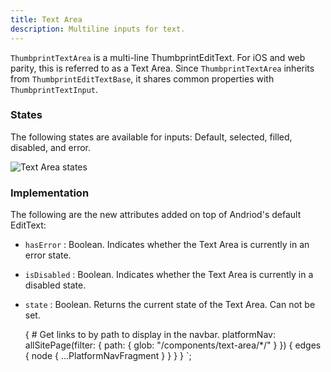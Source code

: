 ```yaml
---
title: Text Area
description: Multiline inputs for text.
---
```



<ComponentHeader data={props.data} />

`ThumbprintTextArea` is a multi-line ThumbprintEditText. For iOS and web parity, this is referred to as a Text Area. Since `ThumbprintTextArea` inherits from `ThumbprintEditTextBase`, it shares common properties with `ThumbprintTextInput`.

### States

The following states are available for inputs: Default, selected, filled, disabled, and error.

![Text Area states](/img/native-text-input-states.png 'text-input states')

### Implementation

The following are the new attributes added on top of Andriod's default EditText:

-   `hasError` : Boolean. Indicates whether the Text Area is currently in an error state.
-   `isDisabled` : Boolean. Indicates whether the Text Area is currently in a disabled state.
-   `state` : Boolean. Returns the current state of the Text Area. Can not be set.

    {
        # Get links to by path to display in the navbar.
        platformNav: allSitePage(filter: { path: { glob: "/components/text-area/*/" } }) {
            edges {
                node {
                    ...PlatformNavFragment
                }
            }
        }
    }
`;
